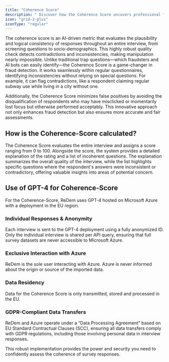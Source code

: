 ```yaml
---
title: "Coherence Score"
description: " Discover how the Coherence Score uncovers professional fraud that often goes undetected"
icon: "grid-2-plus"
iconType: "regular"
---
```


The coherence score is an AI-driven metric that evaluates the plausibility and logical consistency of responses throughout an entire interview, from screening questions to socio-demographics. This highly robust quality check detects contradictions and inconsistencies, making manipulation nearly impossible. Unlike traditional trap questions—which fraudsters and AI bots can easily identify—the Coherence Score is a game-changer in fraud detection. It works seamlessly within regular questionnaires, identifying inconsistencies without relying on special questions. For example, it can flag contradictions, like a respondent claiming regular subway use while living in a city without one.

Additionally, the Coherence Score minimizes false positives by avoiding the disqualification of respondents who may have misclicked or momentarily lost focus but otherwise performed acceptably. This innovative approach not only enhances fraud detection but also ensures more accurate and fair assessments.

## How is the Coherence-Score calculated?

The Coherence Score evaluates the entire interview and assigns a score ranging from 0 to 100. Alongside the score, the system provides a detailed explanation of the rating and a list of incoherent questions. The explanation summarizes the overall quality of the interview, while the list highlights specific questions where the respondent's answers were inconsistent or contradictory, offering valuable insights into areas of potential concern.

## Use of GPT-4 for Coherence-Score

For the Coherence-Score, ReDem uses GPT-4 hosted on Microsoft Azure with a deployment in the EU region.

### Individual Responses & Anonymity

Each interview is sent to the GPT-4 deployment using a fully anonymized ID. Only the individual interview is shared per API query, ensuring that full survey datasets are never accessible to Microsoft Azure.

### Exclusive Interaction with Azure

ReDem is the sole user interacting with Azure. Azure is never informed about the origin or source of the imported data.

### Data Residency

Data for the Coherence Score is only transmitted, stored and processed in the EU.&#x20;

### GDPR-Compliant Data Transfers

ReDem and Azure operate under a “Data Processing Agreement” based on EU Standard Contractual Clauses (SCC), ensuring all data transfers comply with GDPR regulations, including those involving personal data in interview responses.

This robust implementation provides the power and security you need to confidently assess the coherence of survey responses.